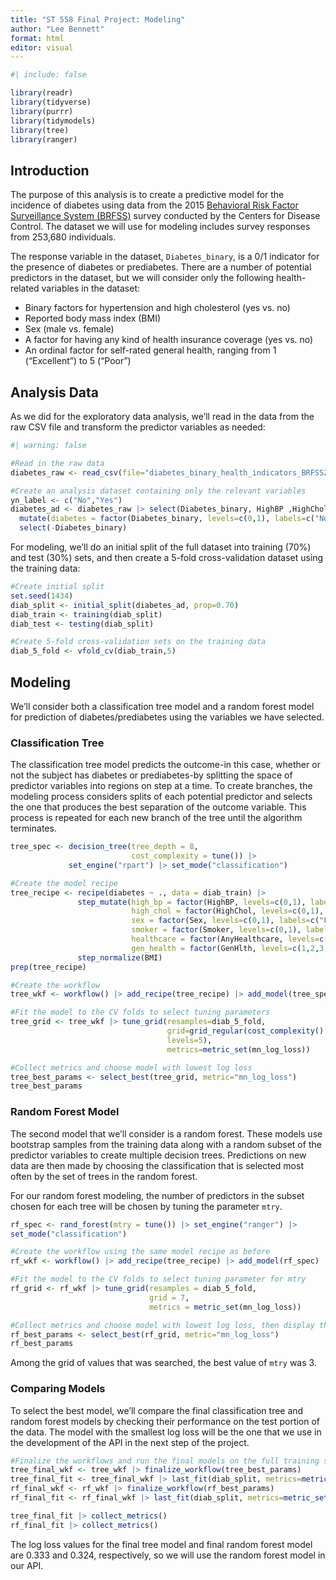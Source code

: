 ```yaml
---
title: "ST 558 Final Project: Modeling"
author: "Lee Bennett"
format: html
editor: visual
---
```


```r
#| include: false

library(readr)
library(tidyverse)
library(purrr)
library(tidymodels)
library(tree)
library(ranger)
```

## Introduction

The purpose of this analysis is to create a predictive model for the incidence of diabetes using data from the 2015 [Behavioral Risk Factor Surveillance System (BRFSS)](https://www.cdc.gov/brfss/index.html) survey conducted by the Centers for Disease Control. The dataset we will use for modeling includes survey responses from 253,680 individuals.

The response variable in the dataset, `Diabetes_binary`, is a 0/1 indicator for the presence of diabetes or prediabetes. There are a number of potential predictors in the dataset, but we will consider only the following health-related variables in the dataset:

-   Binary factors for hypertension and high cholesterol (yes vs. no)
-   Reported body mass index (BMI)
-   Sex (male vs. female)
-   A factor for having any kind of health insurance coverage (yes vs. no)
-   An ordinal factor for self-rated general health, ranging from 1 ("Excellent") to 5 ("Poor")

## Analysis Data

As we did for the exploratory data analysis, we'll read in the data from the raw CSV file and transform the predictor variables as needed:

```r
#| warning: false

#Read in the raw data
diabetes_raw <- read_csv(file="diabetes_binary_health_indicators_BRFSS2015.csv",show_col_types=FALSE)

#Create an analysis dataset containing only the relevant variables
yn_label <- c("No","Yes")
diabetes_ad <- diabetes_raw |> select(Diabetes_binary, HighBP ,HighChol, BMI, Smoker, Sex, AnyHealthcare, GenHlth) |>
  mutate(diabetes = factor(Diabetes_binary, levels=c(0,1), labels=c("No diabetes", "Diabetes or prediabetes"))) |>
  select(-Diabetes_binary)
```

For modeling, we'll do an initial split of the full dataset into training (70%) and test (30%) sets, and then create a 5-fold cross-validation dataset using the training data:

```r
#Create initial split
set.seed(1434)
diab_split <- initial_split(diabetes_ad, prop=0.70)
diab_train <- training(diab_split)
diab_test <- testing(diab_split)

#Create 5-fold cross-validation sets on the training data
diab_5_fold <- vfold_cv(diab_train,5)
```

## Modeling

We'll consider both a classification tree model and a random forest model for prediction of diabetes/prediabetes using the variables we have selected.

### Classification Tree

The classification tree model predicts the outcome-in this case, whether or not the subject has diabetes or prediabetes-by splitting the space of predictor variables into regions on step at a time. To create branches, the modeling process considers splits of each potential predictor and selects the one that produces the best separation of the outcome variable. This process is repeated for each new branch of the tree until the algorithm terminates.

```r
tree_spec <- decision_tree(tree_depth = 8,
                           cost_complexity = tune()) |>
             set_engine("rpart") |> set_mode("classification")

#Create the model recipe
tree_recipe <- recipe(diabetes ~ ., data = diab_train) |>
               step_mutate(high_bp = factor(HighBP, levels=c(0,1), labels=yn_label),
                           high_chol = factor(HighChol, levels=c(0,1), labels=yn_label),
                           sex = factor(Sex, levels=c(0,1), labels=c("Female","Male")),
                           smoker = factor(Smoker, levels=c(0,1), labels=c("Less than 100 packs or none", "At least 100 packs")),
                           healthcare = factor(AnyHealthcare, levels=c(0,1), labels=yn_label),
                           gen_health = factor(GenHlth, levels=c(1,2,3,4,5), labels=c("Excellent", "Very good", "Good", "Fair", "Poor"))) |>
               step_normalize(BMI)
prep(tree_recipe)

#Create the workflow
tree_wkf <- workflow() |> add_recipe(tree_recipe) |> add_model(tree_spec)

#Fit the model to the CV folds to select tuning parameters
tree_grid <- tree_wkf |> tune_grid(resamples=diab_5_fold, 
                                   grid=grid_regular(cost_complexity(),
                                   levels=5),
                                   metrics=metric_set(mn_log_loss))

#Collect metrics and choose model with lowest log loss
tree_best_params <- select_best(tree_grid, metric="mn_log_loss")
tree_best_params
```

### Random Forest Model

The second model that we'll consider is a random forest. These models use bootstrap samples from the training data along with a random subset of the predictor variables to create multiple decision trees. Predictions on new data are then made by choosing the classification that is selected most often by the set of trees in the random forest.

For our random forest modeling, the number of predictors in the subset chosen for each tree will be chosen by tuning the parameter `mtry`.

```r
rf_spec <- rand_forest(mtry = tune()) |> set_engine("ranger") |>
set_mode("classification")

#Create the workflow using the same model recipe as before
rf_wkf <- workflow() |> add_recipe(tree_recipe) |> add_model(rf_spec)

#Fit the model to the CV folds to select tuning parameter for mtry
rf_grid <- rf_wkf |> tune_grid(resamples = diab_5_fold,
                               grid = 7,
                               metrics = metric_set(mn_log_loss))

#Collect metrics and choose model with lowest log loss, then display the tuning params
rf_best_params <- select_best(rf_grid, metric="mn_log_loss")
rf_best_params
```

Among the grid of values that was searched, the best value of `mtry` was 3.

### Comparing Models

To select the best model, we'll compare the final classification tree and random forest models by checking their performance on the test portion of the data. The model with the smallest log loss will be the one that we use in the development of the API in the next step of the project.

```r

#Finalize the workflows and run the final models on the full training set
tree_final_wkf <- tree_wkf |> finalize_workflow(tree_best_params)
tree_final_fit <- tree_final_wkf |> last_fit(diab_split, metrics=metric_set(mn_log_loss))
rf_final_wkf <- rf_wkf |> finalize_workflow(rf_best_params)
rf_final_fit <- rf_final_wkf |> last_fit(diab_split, metrics=metric_set(mn_log_loss))

tree_final_fit |> collect_metrics()
rf_final_fit |> collect_metrics()
```

The log loss values for the final tree model and final random forest model are 0.333 and 0.324, respectively, so we will use the random forest model in our API.
